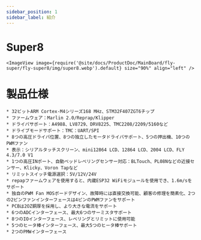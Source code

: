 ```yaml
---
sidebar_position: 1
sidebar_label: 紹介
---
```




# Super8

    
    <ImageView image={require('@site/docs/ProductDoc/MainBoard/fly-super/fly-super8/img/super8.webp').default} size="90%" align="left" />


# 製品仕様


    * 32ビットARM Cortex-M4シリーズ168 MHz、STM32F407ZGT6チップ
    * ファームウェア：Marlin 2.0/Reprap/Klipper
    * ドライバサポート：A4988、LV8729、DRV8225、TMC2208/2209/5160など
    * ドライブモードサポート：TMC：UART/SPI
    * 8つの高圧ドライバ位置、8つの独立したモータドライバサポート、5つの押出機、10つのPWMファン
    * 表示：シリアルタッチスクリーン、mini12864 LCD、12864 LCD、2004 LCD、FLY 4.3/7.0 V1
    * 1つの高圧INポート、自動ベッドレベリングセンサー対応：BLTouch、PL08Nなどの近接センサー、Klicky、Voron Tapなど
    * リミットスイッチ電源選択：5V/12V/24V
    * repapファームウェアを使用すると、内蔵ESP32 WiFiモジュールを使用でき、1.6m/sをサポート
    * 独自のPWM Fan MOSボードデザイン、故障時には直接交換可能、顧客の修理を簡素化、2つの2ピンファンインターフェースは4ピンのPWMファンをサポート
    * PCBは2OZ銅厚を採用し、より大きな電流をサポート
    * 6つのADCインターフェース、最大6つのサーミスタサポート
    * 8つのIOインターフェース、レベリングとリミットに使用可能
    * 5つのヒータ棒インターフェース、最大5つのヒータ棒サポート
    * 2つのPMWインターフェース


